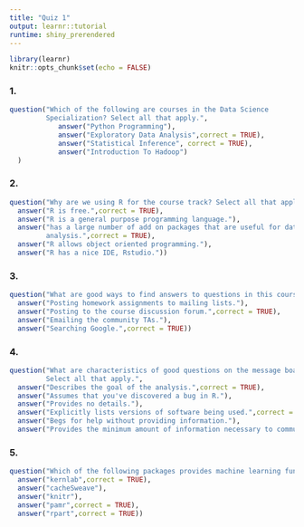 ```yaml
---
title: "Quiz 1"
output: learnr::tutorial
runtime: shiny_prerendered
---
```


```r
library(learnr)
knitr::opts_chunk$set(echo = FALSE)
```
<style>
  body {
    text-align: justify
    }
</style>
### 1.

```r
question("Which of the following are courses in the Data Science
         Specialization? Select all that apply.",
            answer("Python Programming"),
            answer("Exploratory Data Analysis",correct = TRUE),
            answer("Statistical Inference", correct = TRUE),
            answer("Introduction To Hadoop")
  )
```

### 2.

```r
question("Why are we using R for the course track? Select all that apply.",
  answer("R is free.",correct = TRUE),
  answer("R is a general purpose programming language."),
  answer("has a large number of add on packages that are useful for data
         analysis.",correct = TRUE),
  answer("R allows object oriented programming."),
  answer("R has a nice IDE, Rstudio."))
```

### 3.

```r
question("What are good ways to find answers to questions in this course track? Select all that apply.",
  answer("Posting homework assignments to mailing lists."),
  answer("Posting to the course discussion forum.",correct = TRUE),
  answer("Emailing the community TAs."),
  answer("Searching Google.",correct = TRUE))
```

### 4.

```r
question("What are characteristics of good questions on the message boards?
         Select all that apply.",
  answer("Describes the goal of the analysis.",correct = TRUE),
  answer("Assumes that you've discovered a bug in R."),
  answer("Provides no details."),
  answer("Explicitly lists versions of software being used.",correct = TRUE),
  answer("Begs for help without providing information."),
  answer("Provides the minimum amount of information necessary to communicate the problem.",correct = TRUE))
```

### 5.

```r
question("Which of the following packages provides machine learning functionality? Select all that apply",
  answer("kernlab",correct = TRUE),
  answer("cacheSweave"),
  answer("knitr"),
  answer("pamr",correct = TRUE),
  answer("rpart",correct = TRUE))
```